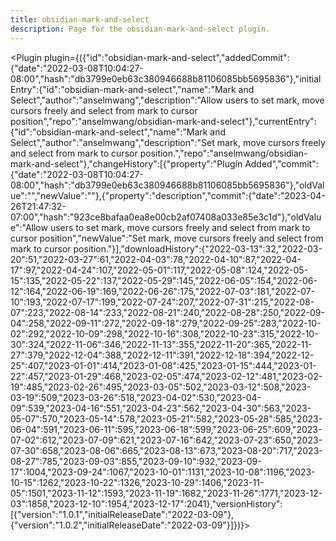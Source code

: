 ---
title: obsidian-mark-and-select
description: Page for the obsidian-mark-and-select plugin.
---


<Plugin plugin={({"id":"obsidian-mark-and-select","addedCommit":{"date":"2022-03-08T10:04:27-08:00","hash":"db3799e0eb63c380946688b81106085bb5695836"},"initialEntry":{"id":"obsidian-mark-and-select","name":"Mark and Select","author":"anselmwang","description":"Allow users to set mark, move cursors freely and select from mark to cursor position","repo":"anselmwang/obsidian-mark-and-select"},"currentEntry":{"id":"obsidian-mark-and-select","name":"Mark and Select","author":"anselmwang","description":"Set mark, move cursors freely and select from mark to cursor position.","repo":"anselmwang/obsidian-mark-and-select"},"changeHistory":[{"property":"Plugin Added","commit":{"date":"2022-03-08T10:04:27-08:00","hash":"db3799e0eb63c380946688b81106085bb5695836"},"oldValue":"","newValue":""},{"property":"description","commit":{"date":"2023-04-26T21:47:32-07:00","hash":"923ce8bafaa0ea8e00cb2af07408a033e85e3c1d"},"oldValue":"Allow users to set mark, move cursors freely and select from mark to cursor position","newValue":"Set mark, move cursors freely and select from mark to cursor position."}],"downloadHistory":{"2022-03-13":32,"2022-03-20":51,"2022-03-27":61,"2022-04-03":78,"2022-04-10":87,"2022-04-17":97,"2022-04-24":107,"2022-05-01":117,"2022-05-08":124,"2022-05-15":135,"2022-05-22":137,"2022-05-29":145,"2022-06-05":154,"2022-06-12":164,"2022-06-19":169,"2022-06-26":175,"2022-07-03":181,"2022-07-10":193,"2022-07-17":199,"2022-07-24":207,"2022-07-31":215,"2022-08-07":223,"2022-08-14":233,"2022-08-21":240,"2022-08-28":250,"2022-09-04":258,"2022-09-11":272,"2022-09-18":279,"2022-09-25":283,"2022-10-02":292,"2022-10-09":298,"2022-10-16":308,"2022-10-23":315,"2022-10-30":324,"2022-11-06":346,"2022-11-13":355,"2022-11-20":365,"2022-11-27":379,"2022-12-04":388,"2022-12-11":391,"2022-12-18":394,"2022-12-25":407,"2023-01-01":414,"2023-01-08":425,"2023-01-15":444,"2023-01-22":457,"2023-01-29":468,"2023-02-05":474,"2023-02-12":481,"2023-02-19":485,"2023-02-26":495,"2023-03-05":502,"2023-03-12":508,"2023-03-19":509,"2023-03-26":518,"2023-04-02":530,"2023-04-09":539,"2023-04-16":551,"2023-04-23":562,"2023-04-30":563,"2023-05-07":570,"2023-05-14":578,"2023-05-21":582,"2023-05-28":585,"2023-06-04":591,"2023-06-11":595,"2023-06-18":599,"2023-06-25":609,"2023-07-02":612,"2023-07-09":621,"2023-07-16":642,"2023-07-23":650,"2023-07-30":658,"2023-08-06":665,"2023-08-13":673,"2023-08-20":717,"2023-08-27":785,"2023-09-03":855,"2023-09-10":932,"2023-09-17":1004,"2023-09-24":1067,"2023-10-01":1131,"2023-10-08":1196,"2023-10-15":1262,"2023-10-22":1326,"2023-10-29":1406,"2023-11-05":1501,"2023-11-12":1593,"2023-11-19":1682,"2023-11-26":1771,"2023-12-03":1858,"2023-12-10":1954,"2023-12-17":2041},"versionHistory":[{"version":"1.0.1","initialReleaseDate":"2022-03-09"},{"version":"1.0.2","initialReleaseDate":"2022-03-09"}]})}></Plugin>